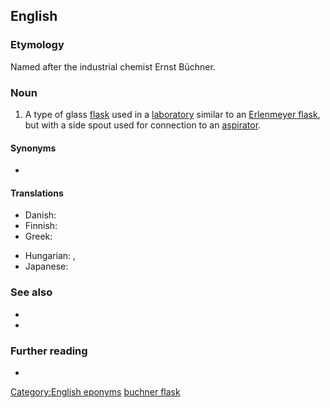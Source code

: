 ==English==

===Etymology===
Named after the industrial chemist Ernst Büchner.

===Noun===
{{en-noun}}

# {{lb|en|chemistry}} A type of glass [[flask]] used in a [[laboratory]] similar to an [[Erlenmeyer flask]], but with a side spout used for connection to an [[aspirator]].

====Synonyms====
* {{l|en|Kitassato flask}}

====Translations====
{{trans-top|a laboratory flask}}
* Danish: {{t|da|sugekolbe|c}}
* Finnish: {{t|fi|imupullo}}
* Greek: {{t|el|[[φιάλη]] [[διηθήσεως]]|f}}
{{trans-mid}}
* Hungarian: {{t|hu|szívópalack}}, {{t|hu|Büchner-palack}}
* Japanese: {{t|ja|吸引ビン|tr=kyūin bin|sc=Jpan}}
{{trans-bottom}}

===See also===
* {{l|en|vacuum flask}}
* {{l|en|Büchner funnel}}

===Further reading===
* {{pedialite}}

[[Category:English eponyms]]
[[Category:English terms spelled with Ü|buchner flask]]